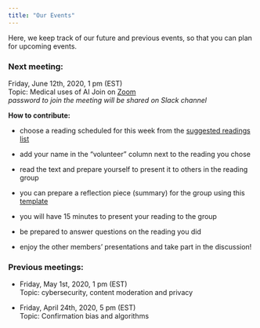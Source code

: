 ```yaml
---
title: "Our Events"
---
```


Here, we keep track of our future and previous events, so that you can plan for upcoming events. 


### Next meeting:  
Friday, June 12th, 2020, 1 pm (EST)  
Topic: Medical uses of AI
Join on [Zoom](https://concordia-ca.zoom.us/j/91300135925?pwd=eDhkZllOeXlBcjFtM3FQeFhzdmFUQT09)  
*password to join the meeting will be shared on Slack channel*

**How to contribute:**  

- choose a reading scheduled for this week from the [suggested readings list](https://docs.google.com/spreadsheets/d/1-4fWa2iJq3akLqBrp7KlOlEz5ewvzFwQc0fsGp0aUuQ/edit)

- add your name in the "volunteer" column next to the reading you chose

- read the text and prepare yourself to present it to others in the reading group

- you can prepare a reflection piece (summary) for the group using this [template](https://docs.google.com/document/d/1Ctv7_TUgpbCmrBiDnxUHzhES2m4E1jd9EzuUcIUC4-A/edit)

- you will have 15 minutes to present your reading to the group

- be prepared to answer questions on the reading you did

- enjoy the other members' presentations and take part in the discussion!


### Previous meetings:


- Friday, May 1st, 2020, 1 pm (EST)  
Topic: cybersecurity, content moderation and privacy

- Friday, April 24th, 2020, 5 pm (EST)  
Topic: Confirmation bias and algorithms  
